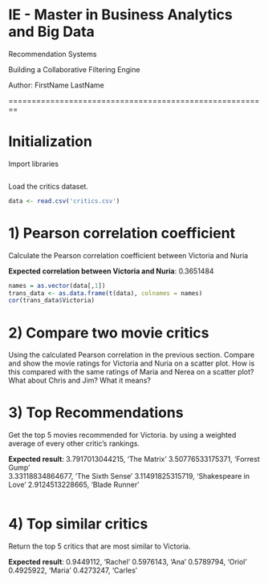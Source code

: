 # IE - Master in Business Analytics and Big Data
Recommendation Systems

Building a Collaborative Filtering Engine

Author: FirstName LastName

========================================================

# Initialization

Import libraries

```{r}
```

Load the critics dataset.

```{r}
data <- read.csv('critics.csv')
```

# 1) Pearson correlation coefficient 
Calculate the Pearson correlation coefficient between Victoria and Nuria

**Expected correlation between Victoria and Nuria**: 0.3651484

```{r fig.width=7, fig.height=6}
names = as.vector(data[,1])
trans_data <- as.data.frame(t(data), colnames = names)
cor(trans_data$Victoria)
```

# 2) Compare two movie critics
Using the calculated Pearson correlation in the previous section. Compare and show the movie ratings for Victoria and Nuria on a scatter plot. How is this compared with the same ratings of Maria and Nerea on a scatter plot? What about Chris and Jim? What it means?

# 3) Top Recommendations 
Get the top 5 movies recommended for Victoria. by using a weighted average of every other critic's rankings.

**Expected result**:
3.7917013044215, 'The Matrix'
3.50776533175371, 'Forrest Gump'     
3.33118834864677, 'The Sixth Sense' 
3.11491825315719, 'Shakespeare in Love'
2.9124513228665, 'Blade Runner'

```{r fig.width=7, fig.height=6}
```

# 4) Top similar critics
Return the top 5 critics that are most similar to Victoria. 

**Expected result**:
0.9449112, 'Rachel'
0.5976143, 'Ana' 
0.5789794, 'Oriol'
0.4925922, 'Maria'
0.4273247, 'Carles'

```{r fig.width=7, fig.height=6}
```